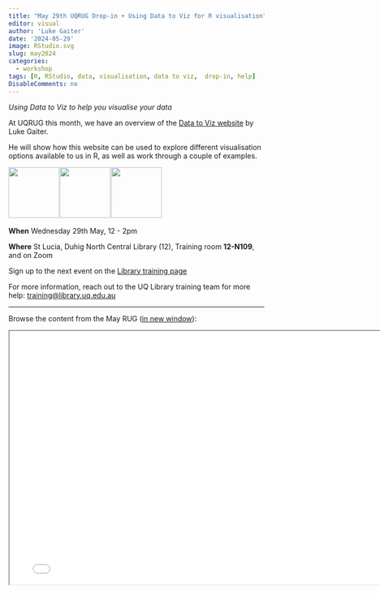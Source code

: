 ```yaml
---
title: "May 29th UQRUG Drop-in + Using Data to Viz for R visualisation"
editor: visual
author: 'Luke Gaiter'
date: '2024-05-29'
image: RStudio.svg
slug: may2024
categories:
  - workshop
tags: [R, RStudio, data, visualisation, data to viz,  drop-in, help]
DisableComments: no
---
```


*Using Data to Viz to help you visualise your data*

At UQRUG this month, we have an overview of the <a href="https://www.data-to-viz.com/">Data to Viz website</a> by Luke Gaiter.

He will show how this website can be used to explore different visualisation options available to us in R, as well as work through a couple of examples.

<p float="left">

<!-- appropriate R overview related images -->

<img src="https://uqrug.netlify.app/uqrug.png" height="100" style="margin-right:-0.2em;"/> <img src="RStudio.svg" height="100" style="margin-right:-0.2em;"/> <img src="Rlogo.svg" height="100" style="margin-right:-0.2em;"/>

</p>

**When** Wednesday 29th May, 12 - 2pm

**Where** St Lucia, Duhig North Central Library (12), Training room **12-N109**, and on Zoom

Sign up to the next event on the [Library training page](https://studenthub.uq.edu.au/students/events/detail/5129053)

For more information, reach out to the UQ Library training team for more help: <a href="javascript:void(0);" onclick="copyEvent('copy')" id="copy" title="Click to copy email address">training\@library.uq.edu.au</a>

------------------------------------------------------------------------

Browse the content from the May RUG (<a href="/presentations/29-05-DatatoViz/DatatoViz.html" target="_blank">in new window</a>):

<iframe width="780" height="500" src="/presentations/29-05-DatatoViz/DatatoViz.html" title="Data to Viz">

</iframe>
